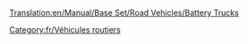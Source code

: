 [[Translation:en/Manual/Base Set/Road Vehicles/Battery Trucks]]

{{fr/Vehicule routier|nom      = Camion de batteries MightyMover
  |img      = MightyMover_Battery.gif
  |prix     = 4 797£ (9 594$)
  |vitesse  = 48 km/h (30 mph)
  |annualite= 421£ (842$)
  |design   = 1936
  |vie      = 15
  |capacite = 17 [[fr/Manual/Base Set/Cargos/Batterie|batteries]]
}}

{{fr/Vehicule routier|nom      = Camion de batteries Powernaught
  |img      = Powernaught_Battery.gif
  |prix     = 6 027£ (12 054$)
  |vitesse  = 88 km/h (55 mph)
  |annualite= 787£ (1 574$)
  |design   = 1975
  |vie      = 15
  |capacite = 19 [[fr/Manual/Base Set/Cargos/Batterie|batteries]]
}}

{{fr/Vehicule routier|nom      = Camion de batteries Wizzowow
  |img      = Wizzow_Battery.gif
  |prix     = 6 437£ (12 874$)
  |vitesse  = 112 km/h (70 mph)
  |annualite= 1 125£ (2 640$)
  |design   = 2018
  |vie      = 15
  |capacite = 22 [[fr/Manual/Base Set/Cargos/Batterie|batteries]]
}}
[[Category:fr/Véhicules routiers]]